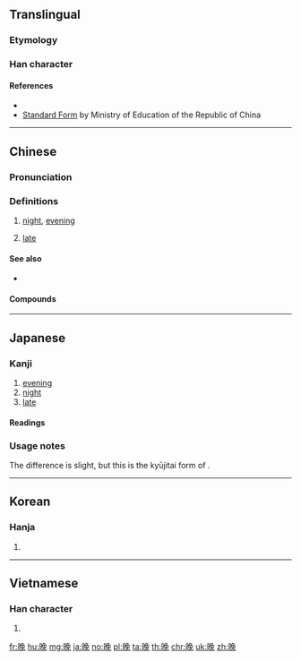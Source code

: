 {{rfc}}
{{also|晩|睌}}
{{character info/new|image=gw u665a.svg}}
==Translingual==

===Etymology===
{{rfe|lang=cmn}}

===Han character===
{{Han char|rn=72|rad=日|as=07|sn=11|four=67016|canj=ANAU|ids=⿰日免}}

====References====
* {{Han ref|kx=0495.340|dkj=13940|dj=0861.210|hdz=21514.040|uh=665A|ud=26202|bh=B1DF|bd=45535}}
* [http://stroke-order.learningweb.moe.edu.tw/characterQueryResult.do?word=%E6%99%9A Standard Form] by Ministry of Education of the Republic of China

----

==Chinese==
{{zh-forms}}

===Pronunciation===
{{zh-pron
|m=wǎn
|ma=y
|c=maan5,maan5-1
|h=pfs=ván
|md=
|mn=boán/mńg
|mn_note=boán - literary; mńg - vernacular
|w=3me,3hhue
|mc=y
|oc=y
|cat=n,a
}}

===Definitions===
{{zh-hanzi}}

# [[night]], [[evening]]
#: {{zh-x|晚上|evening}}
# [[late]]

====See also====
* {{zh-l|夜}}

====Compounds====
{{der5
|{{zh-l|晚安}}
|{{zh-l|晚班}}
|{{zh-l|晚班兒}}
|{{zh-l|晚報}}
|{{zh-l|晚輩}}
|{{zh-l|晚餐}}
|{{zh-l|晚場}}
|{{zh-l|晚車}}
|{{zh-l|晚春}}
|{{zh-l|晚稻}}
|{{zh-l|晚點}}
|{{zh-l|晚飯}}
|{{zh-l|晚會}}
|{{zh-l|晚婚}}
|{{zh-l|晚間}}
|{{zh-l|晚節}}
|{{zh-l|晚近}}
|{{zh-l|晚景}}
|{{zh-l|晚境}}
|{{zh-l|晚禮服}}
|{{zh-l|晚戀}}
|{{zh-l|晚年}}
|{{zh-l|晚期}}
|{{zh-l|晚秋}}
|{{zh-l|晚秋作物}}
|{{zh-l|晚晌}}
|{{zh-l|晚上}}
|{{zh-l|晚生}}
|{{zh-l|晚世}}
|{{zh-l|晚熟}}
|{{zh-l|晚霜}}
|{{zh-l|晚霞}}
|{{zh-l|晚學}}
|{{zh-l|晚宴}}
|{{zh-l|晚育}}
|{{zh-l|晚照}}
}}

{{zh-cat|Beginning}}

----

==Japanese==
{{ja-forms|[[晩]]|晚|晚}}

===Kanji===
{{ja-kanji|grade=|rs=日07}}

# [[evening]]
# [[night]]
# [[late]]

====Readings====
{{ja-readings
|on=[[ばん]] (ban)
|kun=[[くれ]] (kure), [[おそい|おそ-い]] ([[晚い|晚-い]], oso-i)
}}

===Usage notes===
The difference is slight, but this is the kyūjitai form of {{ja-l|晩}}.

----

==Korean==

===Hanja===
{{ko-hanja|hangeul=만|eumhun=|mr=man|y=man}}

# {{defn|lang=ko|sort=日07}}

----

==Vietnamese==

===Han character===
{{vi-hantu|[[vãn]], [[muộn]]|rs=日07}}

# {{defn|lang=vi|sort=日07}}

[[fr:晚]]
[[hu:晚]]
[[mg:晚]]
[[ja:晚]]
[[no:晚]]
[[pl:晚]]
[[ta:晚]]
[[th:晚]]
[[chr:晚]]
[[uk:晚]]
[[zh:晚]]